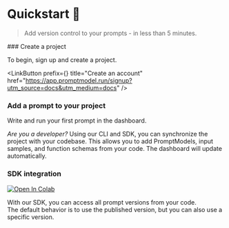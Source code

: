 
# Quickstart 🚀

> Add version control to your prompts - in less than 5 minutes.

<Steps>
### Create a project

To begin, sign up and create a project.

<LinkButton
  prefix={<User className="group-hover:text-base-100" />}
  title="Create an account"
  href="https://app.promptmodel.run/signup?utm_source=docs&utm_medium=docs"
/>

### Add a prompt to your project

Write and run your first prompt in the dashboard.

<GuideflowEmbed src="https://app.guideflow.com/embed/6kwll0b1ry" />

_Are you a developer?_ Using our CLI and SDK, you can synchronize the project with your codebase.
This allows you to add PromptModels, input samples, and function schemas from your code. The dashboard will update automatically.

### SDK integration

<div className="mt-2">
  <a
    target="_blank"
    href="https://colab.research.google.com/drive/1t_zQ3Q6_J34XuYBmkTkfppfyWvF4keoQ?usp=sharing"
  >
    <img
      src="https://colab.research.google.com/assets/colab-badge.svg"
      alt="Open In Colab"
    />
  </a>
</div>

With our SDK, you can access all prompt versions from your code.  
The default behavior is to use the published version, but you can also use a specific version.

<GuideflowEmbed src="https://app.guideflow.com/embed/zpeyyqh8rn" />

</Steps>
